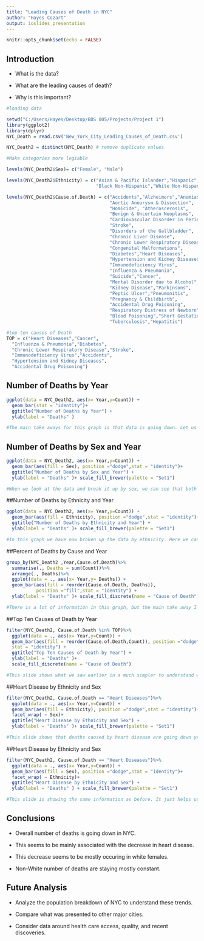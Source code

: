 ```yaml
---
title: "Leading Causes of Death in NYC"
author: "Hayes Cozart"
output: ioslides_presentation
---
```


```r
knitr::opts_chunk$set(echo = FALSE)
```


## Introduction

- What is the data?

- What are the leading causes of death?

- Why is this important?

```r
#loading data

setwd("C:/Users/Hayes/Desktop/BDS 005/Projects/Project 1")
library(ggplot2)
library(dplyr)
NYC_Death = read.csv('New_York_City_Leading_Causes_of_Death.csv')

NYC_Death2 = distinct(NYC_Death) # remove duplicate values

#Make categories more legiable

levels(NYC_Death2$Sex)= c("Female", "Male")

levels(NYC_Death2$Ethnicity) = c("Asian & Pacific Islander","Hispanic",
                                 "Black Non-Hispanic","White Non-Hispanic")

levels(NYC_Death2$Cause.of.Death) = c("Accidents","Alzheimers","Anemias",
                                      "Aortic Aneurysm & Dissection",
                                      "Homicide", "Atheroscerosis",
                                      "Benign & Uncertain Neoplasms",
                                      "Cardiovascular Disorder in Perinatal period",
                                      "Stroke",
                                      "Disorders of the Gallbladder",
                                      "Chronic Liver Disease",
                                      "Chronic Lower Respiratory Disease",
                                      "Congenital Malformations",
                                      "Diabetes","Heart Diseases",
                                      "Hypertension and Kidney Diseases",
                                      "Immunodeficiency Virus",
                                      "Influenza & Pneumonia",
                                      "Suicide","Cancer",
                                      "Mental Disorder due to Alcohol",
                                      "Kidney Disease","Parkinsons",
                                      "Peptic Ulcer","Pneumonitis",
                                      "Pregnancy & Childbirth",
                                      "Accidental Drug Poisoning",
                                      "Respiratory Distress of Newborn",
                                      "Blood Poisoning","Short Gestation/LBW",
                                      "Tuberculosis","Hepatitis")

#top ten causes of Death
TOP = c("Heart Diseases","Cancer",
  "Influenza & Pneumonia","Diabetes",
  "Chronic Lower Respiratory Disease","Stroke",
  "Immunodeficiency Virus","Accidents",
  "Hypertension and Kidney Diseases",
  "Accidental Drug Poisoning")

```

## Number of Deaths by Year
```r
ggplot(data = NYC_Death2, aes(x= Year,y=Count)) + 
  geom_bar(stat = "identity")+
  ggtitle("Number of Deaths by Year") +
  ylab(label = "Deaths" )
```

```r
#The main take aways for this graph is that data is going down. Let us look deeper in the data to see if we can understand what is happening.
```

## Number of Deaths by Sex and Year
```r
ggplot(data = NYC_Death2, aes(x= Year,y=Count)) + 
  geom_bar(aes(fill = Sex), position ="dodge",stat = "identity")+
  ggtitle("Number of Deaths by Sex and Year") +
  ylab(label = "Deaths" )+ scale_fill_brewer(palette = "Set1")
```

```r
#When we look at the data and break it up by sex, we can see that both male and female deaths are decreasing. However we can see that female deaths are decreasing at a higher rate. Also we see that more females are dying than males overall.
```

##Number of Deaths by Ethnicity and Year
```r
ggplot(data = NYC_Death2, aes(x= Year,y=Count)) + 
  geom_bar(aes(fill = Ethnicity), position ="dodge",stat = "identity")+
  ggtitle("Number of Deaths by Ethnicity and Year") +
  ylab(label = "Deaths" )+ scale_fill_brewer(palette = "Set1")
```

```r
#In this graph we have now broken up the data by ethnicity. Here we can see that over time the number of Asian and Hispanic deaths are staying pretty constant. While most of the decrease in number of deaths is occuring in the white ethnicity. Lets look at cause of death and see how it is associated with what we are seeing.
```

##Percent of Deaths by Cause and Year
```r
group_by(NYC_Death2 ,Year,Cause.of.Death)%>%
  summarise(., Deaths = sum(Count))%>%
  arrange(., Deaths)%>%
  ggplot(data = ., aes(x= Year,y= Deaths)) + 
  geom_bar(aes(fill = reorder(Cause.of.Death, Deaths)), 
           position ="fill",stat = "identity") +
  ylab(label = "Deaths" )+ scale_fill_discrete(name = "Cause of Death")
```

```r
#There is a lot of information in this graph, but the main take away I wanted to show you is that the top two causes of death, heart disease and cancer, are 70% of the causes of death in NYC by year. We can also see that the percent of deaths that are heart disease are going down. Lets look at this information by only looking at the top ten causes of death. Aside: Why you see the color fluctuations in the years is that the colors are ordered by the total deaths for all five years. During some years though the number of deaths for each cause changes the order for that year.
```

##Top Ten Causes of Death by Year
```r
filter(NYC_Death2, Cause.of.Death %in% TOP)%>%
  ggplot(data = ., aes(x= Year,y=Count)) + 
  geom_bar(aes(fill = reorder(Cause.of.Death,Count)), position ="dodge",
  stat = "identity") +
  ggtitle("Top Ten Causes of Death by Year") +
  ylab(label = "Deaths" )+
  scale_fill_discrete(name = "Cause of Death")
```

```r
#This slide shows what we saw earlier in a much simpler to understand way. We see that the top two causes of death are heart disease and cancer also we see that heart disease is steadily decreasing each year. Now let us see how this could be associated to what we saw earlier about the sex and ethnicity differences.
```

##Heart Disease by Ethnicity and Sex
```r
filter(NYC_Death2, Cause.of.Death == "Heart Diseases")%>%
  ggplot(data = ., aes(x= Year,y=Count)) + 
  geom_bar(aes(fill = Ethnicity), position ="dodge",stat = "identity")+ 
  facet_wrap( ~ Sex)+
  ggtitle("Heart Disease by Ethnicity and Sex") +
  ylab(label = "Deaths" )+ scale_fill_brewer(palette = "Set1")
```

```r
#This slide shows that deaths caused by heart disease are going down year by year. We also see that for females it is decreasing at a greater rate than for males. Which is obviously associated with what we saw earlier when looking at the overal decrease in death. What we also see is even though we are seeing large decreases for white ethnicity and a slight decrease for black. Hispanic and Asian deaths due to heart disease are staying mostly constant.
```

##Heart Disease by Ethnicity and Sex
```r
filter(NYC_Death2, Cause.of.Death == "Heart Diseases")%>%
  ggplot(data = ., aes(x= Year,y=Count)) + 
  geom_bar(aes(fill = Sex), position ="dodge",stat = "identity")+ 
  facet_wrap( ~ Ethnicity)+
  ggtitle("Heart Disease by Ethnicity and Sex") +
  ylab(label = "Deaths" ) + scale_fill_brewer(palette = "Set1")
```

```r
#This slide is showing the same information as before. It just helps us to see the differences by year for heart disease deaths by ethnicity.
```

## Conclusions

- Overall number of deaths is going down in NYC.

- This seems to be mainly associated with the decrease in heart disease.

- This decrease seems to be mostly occuring in white females.

- Non-White number of deaths are staying mostly constant.

## Future Analysis

- Analyze the population breakdown of NYC to understand these trends.

- Compare what was presented to other major cities. 

- Consider data around health care access, quality, and recent discoveries.
